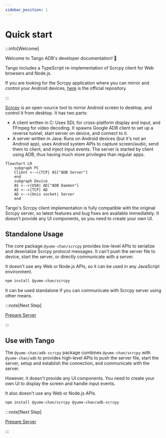 ```yaml
---
sidebar_position: 1
---
```


# Quick start

:::info[Welcome]

Welcome to Tango ADB's developer documentation! :tada:

Tango includes a TypeScript re-implementation of Scrcpy client for Web browsers and Node.js.

If you are looking for the Scrcpy application where you can mirror and control your Android devices, [here](https://github.com/Genymobile/scrcpy) is the official repository.

:::

[Scrcpy](https://github.com/Genymobile/scrcpy) is an open-source tool to mirror Android screen to desktop, and control it from desktop. It has two parts:

* A client written in C: Uses SDL for cross-platform display and input, and FFmpeg for video decoding. It spawns Google ADB client to set up a reverse tunnel, start server on device, and connect to it.
* A server written in Java: Runs on Android devices (but it's not an Android app), uses Android system APIs to capture screen/audio, send them to client, and inject input events. The server is started by client using ADB, thus having much more privileges than regular apps.

```mermaid
flowchart LR
    subgraph PC
    Client <-->|TCP| AS["ADB Server"]
    end
    subgraph Device
    AS <-->|USB| AD["ADB Daemon"]
    AS <-->|TCP| AD
    AD <-->|Unix socket| Server
    end
```

Tango's Scrcpy client implementation is fully compatible with the original Scrcpy server, so latest features and bug fixes are available immediately. It doesn't provide any UI components, so you need to create your own UI.

## Standalone Usage

The core package `@yume-chan/scrcpy` provides low-level APIs to serialize and deserialize Scrcpy protocol messages. It can't push the server file to device, start the server, or directly communicate with a server.

It doesn't use any Web or Node.js APIs, so it can be used in any JavaScript environment.

```sh npm2yarn
npm install @yume-chan/scrcpy
```

It can be used standalone if you can communicate with Scrcpy server using other means.

:::note[Next Step]

[Prepare Server](./prepare-server.mdx)

:::

## Use with Tango

The `@yume-chan/adb-scrcpy` package combines `@yume-chan/scrcpy` with `@yume-chan/adb` to provides high-level APIs to push the server file, start the server, setup and establish the connection, and communicate with the server.

However, it doesn't provide any UI components. You need to create your own UI to display the screen and handle input events.

It also doesn't use any Web or Node.js APIs.

```sh npm2yarn
npm install @yume-chan/scrcpy @yume-chan/adb-scrcpy
```

:::note[Next Step]

[Prepare Server](./prepare-server.mdx)

:::
